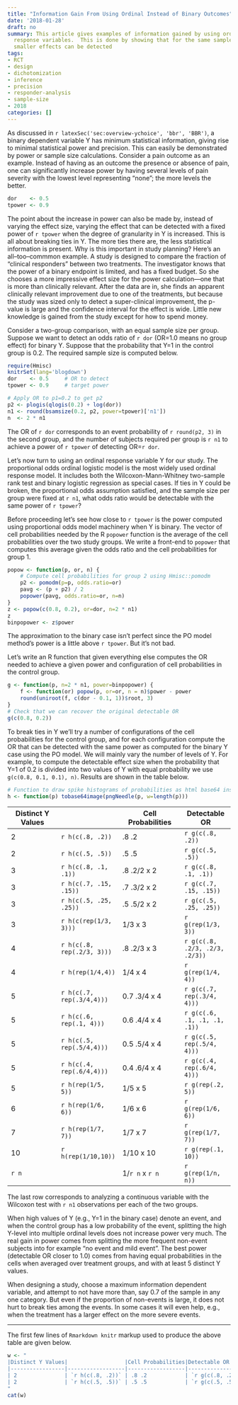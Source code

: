 ```yaml
---
title: "Information Gain From Using Ordinal Instead of Binary Outcomes"
date: '2018-01-28'
draft: no
summary: This article gives examples of information gained by using ordinal over binary
  response variables.  This is done by showing that for the same sample size and power,
  smaller effects can be detected
tags:
- RCT
- design
- dichotomization
- inference
- precision
- responder-analysis
- sample-size
- 2018
categories: []
---
```

As discussed in `r latexSec('sec:overview-ychoice', 'bbr', 'BBR')`, a binary dependent variable Y has minimum statistical information, giving rise to minimal statistical power and precision.  This can easily be demonstrated by power or sample size calculations.  Consider a pain outcome as an example.  Instead of having as an outcome the presence or absence of pain, one can significantly increase power by having several levels of pain severity with the lowest level representing "none"; the more levels the better.

```r
dor    <- 0.5
tpower <- 0.9
```

The point about the increase in power can also be made by, instead of varying the effect size, varying the effect that can be detected with a fixed power of `r tpower` when the degree of granularity in Y is increased.  This is all about breaking ties in Y.  The more ties there are, the less statistical information is present.  Why is this important in study planning?  Here's an all--too--commmon example.  A study is designed to compare the fraction of "clinical responders" between two treatments.  The investigator knows that the power of a binary endpoint is limited, and has a fixed budget.  So she chooses a more impressive effect size for the power calculation---one that is more than clinically relevant.  After the data are in, she finds an apparent clinically relevant improvement due to one of the treatments, but because the study was sized only to detect a super-clinical improvement, the p-value is large and the confidence interval for the effect is wide.  Little new knowledge is gained from the study except for how to spend money.

Consider a two-group comparison, with an equal sample size per group.  Suppose we want to detect an odds ratio of `r dor` (OR=1.0 means no group effect) for binary Y.  Suppose that the probability that Y=1 in the control group is 0.2.  The required sample size is computed below.

```r
require(Hmisc)
knitrSet(lang='blogdown')
dor    <- 0.5     # OR to detect
tpower <- 0.9     # target power

# Apply OR to p1=0.2 to get p2
p2 <- plogis(qlogis(0.2) + log(dor))
n1 <- round(bsamsize(0.2, p2, power=tpower)['n1'])
n  <- 2 * n1
```

The OR of `r dor` corresponds to an event probability of `r round(p2, 3)` in the second group, and the number of subjects required per group is `r n1` to achieve a power of `r tpower` of detecting OR=`r dor`.

Let's now turn to using an ordinal response variable Y for our study.  The proportional odds ordinal logistic model is the most widely used ordinal response model.  It includes both the Wilcoxon-Mann-Whitney two-sample rank test and binary logistic regression as special cases.
If ties in Y could be broken, the proportional odds assumption satisfied, and the sample size per group were fixed at `r n1`, what odds ratio would be detectable with the same power of `r tpower`?

Before proceeding let's see how close to `r tpower` is the power computed using proportional odds model machinery when Y is binary.  The vector of cell probabilities needed by the R `popower` function is the average of the cell probabilities over the two study groups.  We write a front-end to `popower` that computes this average given the odds ratio and the cell probabilities for group 1.

```r
popow <- function(p, or, n) {
    # Compute cell probabilities for group 2 using Hmisc::pomodm
    p2 <- pomodm(p=p, odds.ratio=or)
    pavg <- (p + p2) / 2
    popower(pavg, odds.ratio=or, n=n)
}
z <- popow(c(0.8, 0.2), or=dor, n=2 * n1)
z
binpopower <- z$power
```
The approximation to the binary case isn't perfect since the PO model method's power is a little above `r tpower`.  But it's not bad.

Let's write an R function that given everything else computes the OR needed to achieve a given power and configuration of cell probabilities in the control group.

```r
g <- function(p, n=2 * n1, power=binpopower) {
    f <- function(or) popow(p, or=or, n = n)$power - power
    round(uniroot(f, c(dor - 0.1, 1))$root, 3)
}
# Check that we can recover the original detectable OR
g(c(0.8, 0.2))
```
To break ties in Y we'll try a number of configurations of the cell probabilities for the control group, and for each configuration compute the OR that can be detected with the same power as computed for the binary Y case using the PO model.  We will mainly vary the number of levels of Y.  For example, to compute the detectable effect size when the probability that Y=1 of 0.2 is divided into two values of Y with equal probability we use `g(c(0.8, 0.1, 0.1), n)`.  Results are shown in the table below.

```r
# Function to draw spike histograms of probabilities as html base64 insert
h <- function(p) tobase64image(pngNeedle(p, w=length(p))) 
```

|Distinct Y Values|  |Cell Probabilities|Detectable OR|
|-----------------|--|------------------|-------------|
| 2 | `r h(c(.8, .2))`       | .8 .2 | `r g(c(.8, .2))` |
| 2 | `r h(c(.5, .5))`       | .5 .5 | `r g(c(.5, .5))` |
| 3 | `r h(c(.8, .1, .1))`   |.8 .2/2 x 2   | `r g(c(.8, .1, .1))` |
| 3 | `r h(c(.7, .15, .15))` | .7 .3/2 x 2 | `r g(c(.7, .15, .15))` |
| 3 | `r h(c(.5, .25, .25))` |.5 .5/2 x 2 | `r g(c(.5, .25, .25))` |
| 3 | `r h(c(rep(1/3, 3)))`  | 1/3 x 3    | `r g(rep(1/3, 3))` |
| 4 | `r h(c(.8, rep(.2/3, 3)))` |.8 .2/3 x 3| `r g(c(.8, .2/3, .2/3, .2/3))` |
| 4 | `r h(rep(1/4,4))`      |1/4 x 4    | `r g(rep(1/4, 4))` |
| 5 | `r h(c(.7, rep(.3/4,4)))` |0.7 .3/4 x 4 | `r g(c(.7, rep(.3/4, 4)))` |
| 5 | `r h(c(.6, rep(.1, 4)))`  |0.6 .4/4 x 4 | `r g(c(.6, .1, .1, .1, .1))` |
| 5 | `r h(c(.5, rep(.5/4,4)))` |0.5 .5/4 x 4 | `r g(c(.5, rep(.5/4, 4)))` |
| 5 | `r h(c(.4, rep(.6/4,4)))` |0.4 .6/4 x 4 | `r g(c(.4, rep(.6/4, 4)))` |
| 5 | `r h(rep(1/5, 5))`        |1/5 x 5 | `r g(rep(.2, 5))` |
| 6 | `r h(rep(1/6, 6))`        |1/6 x 6 | `r g(rep(1/6, 6))` |
| 7 | `r h(rep(1/7, 7))`        |1/7 x 7 | `r g(rep(1/7, 7))` |
|10 | `r h(rep(1/10,10))`       |1/10 x 10 | `r g(rep(.1, 10))` |
|`r n` | | 1/`r n` x `r n` | `r g(rep(1/n, n))` |

The last row corresponds to analyzing a continuous variable with the Wilcoxon test with `r n1` observations per each of the two groups.

When high values of Y (e.g., Y=1 in the binary case) denote an event, and when the control group has a low probability of the event, splitting the high Y-level into multiple ordinal levels does not increase power very much.  The real gain in power comes from splitting the more frequent non-event subjects into for example "no event and mild event".   The best power (detectable OR closer to 1.0) comes from having equal probabilities in the cells when averaged over treatment groups, and with at least 5 distinct Y values.

When designing a study, choose a maximum information dependent variable, and attempt to not have more than, say 0.7 of the sample in any one category.  But even if the proportion of non-events is large, it does not hurt to break ties among the events.  In some cases it will even help, e.g., when the treatment has a larger effect on the more severe events.

-----
The first few lines of `Rmarkdown knitr` markup used to produce the above table are given below.

```r
w <- "
|Distinct Y Values|                  |Cell Probabilities|Detectable OR     |
|-----------------|------------------|------------------|------------------|
| 2               | `r h(c(.8, .2))` | .8 .2            | `r g(c(.8, .2))` |
| 2               | `r h(c(.5, .5))` | .5 .5            | `r g(c(.5, .5))` |
"
cat(w)
```
